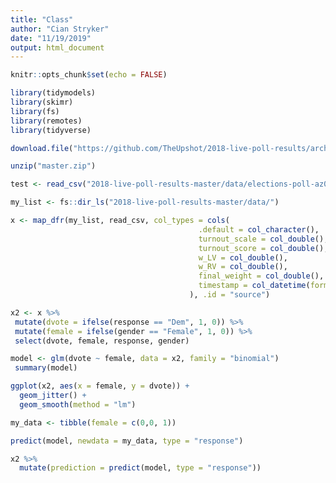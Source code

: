 ```yaml
---
title: "Class"
author: "Cian Stryker"
date: "11/19/2019"
output: html_document
---
```


```r
knitr::opts_chunk$set(echo = FALSE)

library(tidymodels)
library(skimr)
library(fs)
library(remotes)
library(tidyverse)
```

```r
download.file("https://github.com/TheUpshot/2018-live-poll-results/archive/master.zip", destfile = "master.zip")

unzip("master.zip")
```

```r
test <- read_csv("2018-live-poll-results-master/data/elections-poll-az02-1.csv")

my_list <- fs::dir_ls("2018-live-poll-results-master/data/")

x <- map_dfr(my_list, read_csv, col_types = cols(
                                          .default = col_character(),
                                          turnout_scale = col_double(),
                                          turnout_score = col_double(),
                                          w_LV = col_double(),
                                          w_RV = col_double(),
                                          final_weight = col_double(),
                                          timestamp = col_datetime(format = "")
                                        ), .id = "source") 
```

```r

x2 <- x %>%
 mutate(dvote = ifelse(response == "Dem", 1, 0)) %>%
 mutate(female = ifelse(gender == "Female", 1, 0)) %>%
 select(dvote, female, response, gender)

model <- glm(dvote ~ female, data = x2, family = "binomial")
 summary(model)
```

```r

ggplot(x2, aes(x = female, y = dvote)) +
  geom_jitter() +
  geom_smooth(method = "lm")

my_data <- tibble(female = c(0,0, 1))
```

```r

predict(model, newdata = my_data, type = "response")
```

```r
x2 %>%
  mutate(prediction = predict(model, type = "response"))
```

